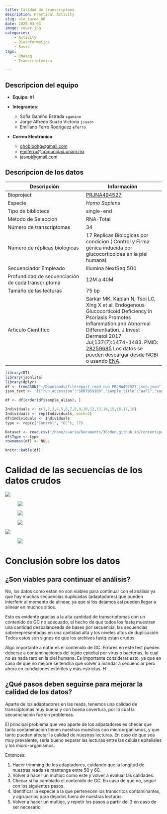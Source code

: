 ```yaml
---
title: Calidad de transcriptoma
description: Practical Activity
slug: ale_tarea_06
date: 2025-03-03
image: cover.jpg
categories:
    - Activity
    - Bioinformatics
    - Basic
tags:
    - RNAseq
    - Transcriptomica

---
```


## Descripcion del equipo

-   **Equipo**: #1

-   **Integrantes**:

    -   Sofia Gamiño Estrada `sgamino`
    -   Jorge Alfredo Suazo Victoria `jsuazo`
    -   Emiliano Ferro Rodriguez `eferro`

-   **Correo Electronico**:

    -   [ghobibohg\@gmail.com](mailto:ghobibohg@gmail.com)
    -   [emiferro\@comunidad.unam.mx](mailto:emiferro@comunidad.unam.mx)
    -   [jasvpj\@gmail.com](mailto:jasvpj@gmail.com)

## Descripcion de los datos

| Descripción | Información |
|------------------------------------|------------------------------------|
| Bioproject | [PRJNA494527](https://www.ebi.ac.uk/ena/browser/view/PRJNA494527) |
| Especie | *Homo Sapiens* |
| Tipo de biblioteca | single-end |
| Método de Seleccion | RNA-Total |
| Número de transcriptomas | 34 |
| Número de réplicas biológicas | 17 Replicas Biologicas por condicion ( Control y Firma génica inducida por glucocorticoides en la piel humana) |
| Secuenciador Empleado | Illumina NextSeq 500 |
| Profundidad de secuenciación de cada transcriptoma | 12M a 40M |
| Tamaño de las lecturas | 75 bp |
| Articulo Cientifico | Sarkar MK, Kaplan N, Tsoi LC, Xing X et al. Endogenous Glucocorticoid Deficiency in Psoriasis Promotes Inflammation and Abnormal Differentiation. J Invest Dermatol 2017 Jul;137(7):1474-1483. PMID: [28259685](https://pubmed.ncbi.nlm.nih.gov/28259685/) Los datos se pueden descargar desde [NCBI](https://www.ncbi.nlm.nih.gov/geo/query/acc.cgi?acc=GSE120783) o usando [ENA](https://www.ebi.ac.uk/ena/browser/view/PRJNA494527?show=publications). 

```r
library(DT)
library(jsonlite)
library(dplyr)
df <- fromJSON("~/Downloads/filereport_read_run_PRJNA494527_json.json")
json_text <- '[{"run_accession":"SRR7959189","sample_title":"aaF1","sample_alias":"GSM3415442"}, ...]'  # Aquí iría todo el JSON

df <- df[order(df$sample_alias), ]

Individuals <- c(1,2,3,4,5,6,7,8,9,10,12,13,14,15,16,17,18)
Individuals <- rep(Individuals, each=2)
df$Individuals <- Individuals
type <- rep(c("Control", "GC"), 17)

Dataset <- read.csv("/home/suaria/Documents/3Codon.github.io/content/post/ale_tarea_06/filereport_read_run_PRJNA494527_tsv-2.csv", header = TRUE, sep = ",")
df$Type <- type
rownames(df) <- NULL
```

```r
knitr::kable(df)
```


# Calidad de las secuencias de los datos crudos

![](images/clipboard-2901346883.png)

![![](images/clipboard-3296102419.png)](images/clipboard-2945811438.png)

![![](images/clipboard-4002289918.png)](images/clipboard-2627870887.png)

![![](images/clipboard-1393419541.png)](images/clipboard-2104822047.png)

![](images/clipboard-1673040211.png)

![![](images/clipboard-1553742041.png)](images/clipboard-951062137.png)

# Conclusión sobre los datos

## ¿Son viables para continuar el análisis?

No, los datos como están no son viables para continuar con el análisis ya que hay muchas secuencias duplicadas (adaptadores) que pueden interferir al momento de alinear, ya que si los dejamos así pueden llegar a alinear en muchos sitios.

Esto es evidente gracias a la alta cantidad de transcriptomas con un contenido de GC no adecuado, el hecho de que todos los fastq muestran una cantidad desbalanceada de bases por secuencia, las secuencias sobrerepresentadas en una cantidad alta y los niveles altos de duplicación.
Todos estos son signos de que los archivos fastq estan crudos.

Algo importante a notar es el contenido de GC.
Errores en este test pueden deberse a contaminaciones del tejido epitelial por virus o bacterias, lo cual no es nada raro en la piel humana.
Es importante considerar esto, ya que en caso de que no mejore se tendría que volver a mandar a secuenciar pero ahora en condiciones esteriles y más estrictas.
H

## ¿Qué pasos deben seguirse para mejorar la calidad de los datos?

Aparte de los adaptadores en las reads, tenemos una calidad de transciptomas muy buena y con buena covertura, por lo cual la secuenciación fue sin problemas.

El principal problema que veo aparte de los adpatadores es checar que tanta contaminación tienen nuestras muestras con microorganismos, y que tanto pueden afectar la calidad de nuestras lecturas.
En caso de que sea muy prevalente, sería bueno separar las lecturas entre las células epiteliales y los micro-organismos.

Entonces:

1.  Hacer trimming de los adaptadores, cuidando que la longitud de nuestras reads se mantenga entre 50 y 60.
2.  Volver a hacer un multiqc como este y volver a evaluar las calidades.
3.  Checar si ha cambiado el contenido de GC. En caso de que no, seguir con los siguientes pasos.
4.  Identificar la especie a la que pertenecen los transcritos contaminantes, y agruparlos para dejarlos fuera de nuestras lecturas.
5.  Volver a hacer un multiqc, y repetir los pasos a partir del 3 en caso de ser necesario.
